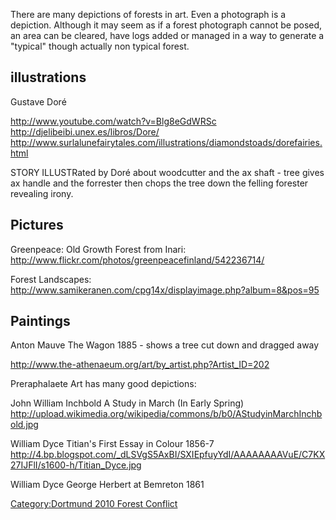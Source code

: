 {{dortmund forest conflict header}}
There are many depictions of forests in art. Even a photograph is a depiction. Although it may seem as if a forest photograph cannot be posed, an area can be cleared, have logs added or managed in a way to generate a "typical" though actually non typical forest.

==illustrations==

Gustave Doré

http://www.youtube.com/watch?v=Blg8eGdWRSc
http://djelibeibi.unex.es/libros/Dore/
http://www.surlalunefairytales.com/illustrations/diamondstoads/dorefairies.html


STORY ILLUSTRated by Doré about woodcutter and the ax shaft - tree gives ax handle and the forrester then chops the tree down the felling forester revealing irony. 

==Pictures==

Greenpeace: Old Growth Forest from Inari:
http://www.flickr.com/photos/greenpeacefinland/542236714/

Forest Landscapes:
http://www.samikeranen.com/cpg14x/displayimage.php?album=8&pos=95

==Paintings==

Anton Mauve
The Wagon 1885 - shows a tree cut down and dragged away

http://www.the-athenaeum.org/art/by_artist.php?Artist_ID=202

Preraphalaete Art has many good depictions:

John William Inchbold
A Study in March (In Early Spring) 
http://upload.wikimedia.org/wikipedia/commons/b/b0/AStudyinMarchInchbold.jpg

William Dyce
Titian's First Essay in Colour 1856-7
http://4.bp.blogspot.com/_dLSVgS5AxBI/SXIEpfuyYdI/AAAAAAAAVuE/C7KX27IJFlI/s1600-h/Titian_Dyce.jpg

William Dyce
George Herbert at Bemreton 1861

[[Category:Dortmund 2010 Forest Conflict]]